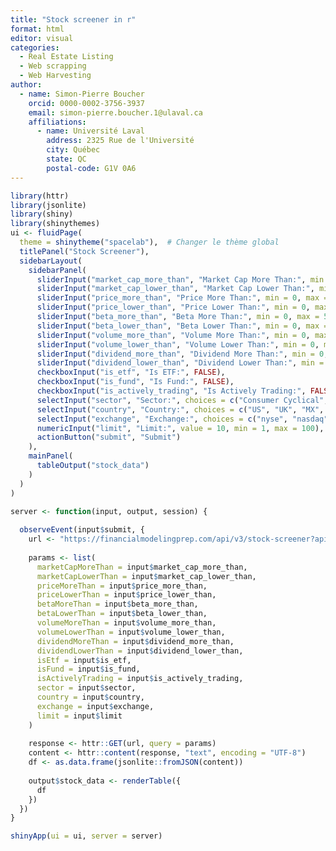 ```yaml
---
title: "Stock screener in r"
format: html
editor: visual
categories:
  - Real Estate Listing
  - Web scrapping
  - Web Harvesting
author:
  - name: Simon-Pierre Boucher
    orcid: 0000-0002-3756-3937
    email: simon-pierre.boucher.1@ulaval.ca
    affiliations:
      - name: Université Laval
        address: 2325 Rue de l'Université
        city: Québec
        state: QC 
        postal-code: G1V 0A6
---
```



``` r
library(httr)
library(jsonlite)
library(shiny)
library(shinythemes)
ui <- fluidPage(
  theme = shinytheme("spacelab"),  # Changer le thème global
  titlePanel("Stock Screener"),
  sidebarLayout(
    sidebarPanel(
      sliderInput("market_cap_more_than", "Market Cap More Than:", min = 1000000000, max = 3000000000000, value = 0, step = 100000000),
      sliderInput("market_cap_lower_than", "Market Cap Lower Than:", min = 1000000000, max = 3000000000000, value = 0, step = 100000000),
      sliderInput("price_more_than", "Price More Than:", min = 0, max = 10000, value = 0, step = 1),
      sliderInput("price_lower_than", "Price Lower Than:", min = 0, max = 10000, value = 0, step = 1),
      sliderInput("beta_more_than", "Beta More Than:", min = 0, max = 5, value = 0, step = 0.1),
      sliderInput("beta_lower_than", "Beta Lower Than:", min = 0, max = 5, value = 0, step = 0.1),
      sliderInput("volume_more_than", "Volume More Than:", min = 0, max = 1000000000, value = 0, step = 10000),
      sliderInput("volume_lower_than", "Volume Lower Than:", min = 0, max = 1000000000, value = 0, step = 10000),
      sliderInput("dividend_more_than", "Dividend More Than:", min = 0, max = 10, value = 0, step = 0.1),
      sliderInput("dividend_lower_than", "Dividend Lower Than:", min = 0, max = 10, value = 0, step = 0.1),
      checkboxInput("is_etf", "Is ETF:", FALSE),
      checkboxInput("is_fund", "Is Fund:", FALSE),
      checkboxInput("is_actively_trading", "Is Actively Trading:", FALSE),
      selectInput("sector", "Sector:", choices = c("Consumer Cyclical", "Energy", "Technology", "Industrials", "Financial Services", "Basic Materials", "Communication Services", "Consumer Defensive", "Healthcare", "Real Estate", "Utilities", "Industrial Goods", "Financial", "Services", "Conglomerates")),
      selectInput("country", "Country:", choices = c("US", "UK", "MX", "BR", "RU", "HK", "CA")),
      selectInput("exchange", "Exchange:", choices = c("nyse", "nasdaq", "amex", "euronext", "tsx", "etf", "mutual_fund")),
      numericInput("limit", "Limit:", value = 10, min = 1, max = 100),
      actionButton("submit", "Submit")
    ),
    mainPanel(
      tableOutput("stock_data")
    )
  )
)

server <- function(input, output, session) {
  
  observeEvent(input$submit, {
    url <- "https://financialmodelingprep.com/api/v3/stock-screener?apikey=80a99c1566222d51909a6964da25976d"
    
    params <- list(
      marketCapMoreThan = input$market_cap_more_than,
      marketCapLowerThan = input$market_cap_lower_than,
      priceMoreThan = input$price_more_than,
      priceLowerThan = input$price_lower_than,
      betaMoreThan = input$beta_more_than,
      betaLowerThan = input$beta_lower_than,
      volumeMoreThan = input$volume_more_than,
      volumeLowerThan = input$volume_lower_than,
      dividendMoreThan = input$dividend_more_than,
      dividendLowerThan = input$dividend_lower_than,
      isEtf = input$is_etf,
      isFund = input$is_fund,
      isActivelyTrading = input$is_actively_trading,
      sector = input$sector,
      country = input$country,
      exchange = input$exchange,
      limit = input$limit
    )
    
    response <- httr::GET(url, query = params)
    content <- httr::content(response, "text", encoding = "UTF-8")
    df <- as.data.frame(jsonlite::fromJSON(content))
    
    output$stock_data <- renderTable({
      df
    })
  })
}

shinyApp(ui = ui, server = server)

```

